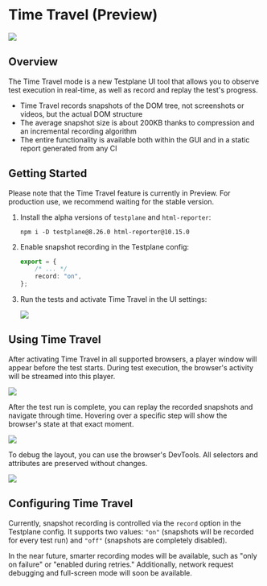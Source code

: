 
# Time Travel (Preview)

![](/img/docs/guides/time-travel-demo.gif)

## Overview

The Time Travel mode is a new Testplane UI tool that allows you to observe test execution in real-time, as well as record and replay the test's progress.

-   Time Travel records snapshots of the DOM tree, not screenshots or videos, but the actual DOM structure
-   The average snapshot size is about 200KB thanks to compression and an incremental recording algorithm
-   The entire functionality is available both within the GUI and in a static report generated from any CI

## Getting Started

<Admonition type="warning">
    Please note that the Time Travel feature is currently in Preview. For production use, we
    recommend waiting for the stable version.
</Admonition>

1. Install the alpha versions of `testplane` and `html-reporter`:

    ```shell
    npm i -D testplane@8.26.0 html-reporter@10.15.0
    ```

2. Enable snapshot recording in the Testplane config:

    ```typescript
    export = {
        /* ... */
        record: "on",
    };
    ```

3. Run the tests and activate Time Travel in the UI settings:

    ![](/img/docs/guides/time-travel-setting.png)

## Using Time Travel

After activating Time Travel in all supported browsers, a player window will appear before the test starts. During test execution, the browser's activity will be streamed into this player.

![](/img/docs/guides/time-travel-live.png)

After the test run is complete, you can replay the recorded snapshots and navigate through time. Hovering over a specific step will show the browser's state at that exact moment.

![](/img/docs/guides/time-travel-recording.png)

To debug the layout, you can use the browser's DevTools. All selectors and attributes are preserved without changes.

![](/img/docs/guides/time-travel-debug.png)

## Configuring Time Travel

Currently, snapshot recording is controlled via the `record` option in the Testplane config. It supports two values: `"on"` (snapshots will be recorded for every test run) and `"off"` (snapshots are completely disabled).

<Admonition type="info">
    In the near future, smarter recording modes will be available, such as "only on failure" or
    "enabled during retries." Additionally, network request debugging and full-screen mode will soon
    be available.
</Admonition>
